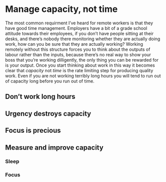 # Manage capacity, not time

The most common requirment I've heard for remote workers is that they have good time management. 
Employers have a bit of a grade school attitude towards their employees, if you don't have people sitting at their desks, and there's nobody there monitoring whether they are actually doing work, how can you be sure that they are actually working?
Working remotely without this structure forces you to think about the outputs of labour rather than the inputs, 
because there's no real way to show your boss that you're working dilligently, the only thing you can be rewarded for is your output. 
Once you start thinking about work in this way it becomes clear that *capacity* not *time* is the rate limiting step for producing quality work. 
Even if you are not working terribly long hours you will tend to run out of capacity long before you run out of time.



## Don't work long hours
## Urgency destroys capacity
## Focus is precious
## Measure and improve capacity
### Sleep
### Focus
